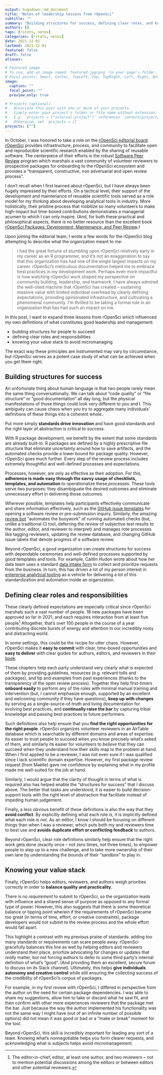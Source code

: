 ```yaml
---
output: hugodown::md_document
title: "Notes of leadership lessons from rOpenSci"
subtitle: ""
summary: "Building structures for success, defining clear roles, and knowing your priorities"
authors: []
tags: [rstats, notes]
categories: [rstats, notes]
date: 2021-12-01
lastmod: 2021-12-01
featured: false
draft: false
aliases:

# Featured image
# To use, add an image named `featured.jpg/png` to your page's folder.
# Focal points: Smart, Center, TopLeft, Top, TopRight, Left, Right, BottomLeft, Bottom, BottomRight.
image:
  caption: ""
  focal_point: ""
  preview_only: true

# Projects (optional).
#   Associate this post with one or more of your projects.
#   Simply enter your project's folder or file name without extension.
#   E.g. `projects = ["internal-project"]` references `content/project/deep-learning/index.md`.
#   Otherwise, set `projects = []`.
projects: [""]
---
```


In October, I was honored to take a role on the [rOpenSci editorial board](https://ropensci.org/blog/2021/10/12/editors2021/). [rOpenSci](https://ropensci.org/about/) provides infrastructure, process, and community to facilitate open and reproducible scientific research enabled by the sharing of reusable software. The centerpiece of their efforts is the robust [Software Peer Review](https://ropensci.org/software-review/) program which marshals a vast community of volunteer reviewers to prospective packages for onboarding to the rOpenSci ecosystem and provides a "transparent, constructive, non adversarial and open review process". 

I don't recall when I first learned about rOpenSci, but I have always been hugely impressed by their efforts. On a tactical level, their support of the development and maintenance of reusable scientific tools served as a role model for my thinking about developing analytical tools in industry. More holistically, their pristine process that mobilize so many volunteers to make high-impact but time-boxed contributions demonstrates a managerial acumen to which I can only inspire. (And, for both these practical and philosophical aspects, there is no better resource than the excellent book [rOpenSci Packages: Development, Maintenance, and Peer Review](https://devguide.ropensci.org/).) 

Upon joining the editorial team, I wrote a few words for the rOpenSci blog attempting to describe what the organization meant to me:

> I had the great fortune of stumbling upon rOpenSci relatively early in my career as an R programmer, and it’s not an exaggeration to say that this organization has had one of the single largest impacts on my career. rOpenSci’s meticulous documentation helped me to embrace best practices in my development work. Perhaps even more impactful is how watching rOpenSci work shaped my perspective on community building, leadership, and teamwork. I have always admired the well-oiled machine that rOpenSci has created – sustaining massive value with limited individual overhead by clearly defining expectations, providing opinionated infrastructure, and cultivating a phenomenal community. I’m thrilled to be taking a formal role in an organization that has had such an impact on me.

In this post, I want to expand three lessons from rOpenSci which influenced my own definitions of what constitutes good leadership and management:

- building structures for people to succeed 
- defining clear roles and responsibilities
- knowing your value stack to avoid micromanaging

The exact way these principles are instrumented may vary by circumstance, but rOpenSci serves as a potent case study of what can be achieved when you get them right. 

## Building structures for success

An unfortunate thing about human language is that two people rarely mean the same thing conversationally. We can talk about "code quality" or "file structure" or "good documentation" all day long, but the physical manifestations of those things could look very different to you and I. This ambiguity can cause chaos when you try to aggregate many individuals' definitions of these things into a coherent whole. 

Put more simply **standards drive innovation** and have good standards and the right layer of abstraction is critical to success. 

With R package development, we benefit by the extent that some standards are already built-in. R packages are defined by a highly prescriptive file structure that eliminate uncertainty around how to save artifacts, and the automated checks provide a lower bound for package quality. However, rOpenSci goes much further. Every step of the review process includes extremely thoughtful and well-defined processes and expectations. 

Processes, however, are only as effective as their adoption. For this, **adherence is made easy through the savvy usage of checklists, templates, and automation** to operationalize these processes. These tools serve two purposes: they disambiguate the desired outcomes and eliminate unnecessary effort in delivering those outcomes.

Wherever possible, templates help participants effectively communicate and share information effectively, such as the [GitHub issue templates](https://github.com/ropensci/software-review/issues/new/choose) for opening a software review or pre-submission inquiry. Similarly, the amazing [review bot](https://ropensci.org/commcalls/dec2021-automation/) "automates the busywork" of running automated checks (but, unlike a traditional CI tool, deferring the review of subjective test results to the author, editor, and reviewer to interpret) and manages rote processes like tagging reviewers, updating the review database, and changing GitHub issue labels that denote progress of a software review.

Beyond rOpenSci, a good organization can create structures for success with dependable ceremonies and well-defined processes supported by good templates and tools. For example, Caitlin Hudon wrote about how her data team uses a standard [data intake form](https://caitlinhudon.com/2020/09/16/data-intake-form/) to collect and prioritize requests from the business. In turn, this has driven a lot of my person interest in [enterprise analytical tooling](https://emilyriederer.netlify.app/post/team-of-packages/) as a vehicle for delivering a lot of this standardization and automation inside an organization. 

## Defining clear roles and responsibilities

These clearly defined expectations are especially critical since rOpenSci marshals such a vast number of people. 18 new packages have been approved so far in 2021, and each requires interaction from at least five people^[The editor-in-chief, editor, at least one author, and two reviewers -- not to mention potential discussions among the editors or between editors and other potential reviewers.] Altogether, that's over 100 people in the course of a year contributing discrete bursts of energy and attention in our incredibly noisy and distracting world. 

In some settings, this could be the recipe for utter chaos. However, rOpenSci makes it **easy to commit** with clear, time-boxed opportunities and **easy to deliver** with clear guides for authors, editors, and reviewers in their [book](https://devguide.ropensci.org/index.html). 

These chapters help each party understand very clearly what is expected of them by providing guidelines, resources (e.g. relevant tolls and packages), and tip and examples from past experiences (thanks to the transparency of the open review process). Together they help first-timers **onboard easily** to perform any of the roles with minimal manual training and intervention (but, I cannot emphasize enough, supported by an excellent and welcoming community if they have questions), **keep up with changes** by serving as a single-source-of-truth and living documentation for evolving best practices, and **continually raise the bar** by capturing tribal knowledge and passing best practices to future performers.

Such definitions also help ensure that you **find the right opportunities for the right people**. rOpenSci organizes volunteer reviewers in an AirTable database which is searchable by different domains and areas of expertise. Its easier to trust people to succeed when you know precisely what's asked of them, and similarly its easier for volunteers to *believe* that they can succeed when they understand how their skills map to the problem at hand. When I first applied to be a reviewer, I was not even sure if I was qualified since I lack scientific domain expertise. However, my first package review request (from Maëlle) gave me confidence by explaining what in my profile made me well-suited for the job at hand. 

Similarly, I would argue that the clarity of thought in terms of what is required also has helped enable the "structures for success" that I discuss above. The better that tasks are understood, it is easier to build decision-support tools with the right level of abstraction that facilitate instead of impeding human judgement.

Finally, a less obvious benefit of these definitions is also the way that they **avoid conflict**. By explicitly defining what each role *is*, it is implicitly defined what each role *is not*. As an editor, I know I should be focusing on different things than when I was a reviewer, which puts both my and reviewers time to best use and **avoids duplicate effort or conflicting feedback** to authors. 

Beyond rOpenSci, clear role definitions similarly help ensure that the right work gets done (exactly once -- not zero times, not three times), to empower people to step up to a new challenge, and to take more ownership of their own lane by understanding the bounds of their "sandbox" to play in.

## Knowing your value stack

Finally, rOpenSci helps editors, reviewers, and authors weigh priorities correctly in order to **balance quality and practicality**.

There is no *requirement* to submit to rOpenSci, so the organization leads with influence and a shared sense of purpose as opposed to any formal type of power. However, this also suggests that there is some theoretical balance or tipping point wherein if the requirements of rOpenSci became too great (in terms of time, effort, or creative constraints), package developers would not submit to the review process and the whole effort would fall apart. 

This highlight a contrast with my previous praise of standards: adding too many standards or requirements can scare people away. rOpenSci gracefully balances this line as well by helping editors and reviewers understand their place, priortize advocating for changes or updates that *really* matter, but not forcing authors to defer to some third party's internal definition of what's "good". (And providing them an excellent, secure forum to discuss on its Slack channel). Ultimately, this helps **give individuals autonomy and creative control** while still ensuring the collecting success of the credibility of rOpenSci's corpus of packages.

For example, in my first review with rOpenSci, I differed in perspective from the author on the need for certain package dependencies. I was able to share my suggestions, allow him to take or discard what he saw fit, and then confirm with other more experiences reviewers that the package met the bar. Just because the way the author implemented his functionality was not the same way I might have (out of an infinite number of possible options) did not mean it was good or bad or a "make or break" moment for the tool. 

Beyond rOpenSci, this skill is incredibly important for leading any sort of a team. Knowing what's nonnegotiable helps you form clearer requests, and acknowledging what is subjects helps avoid micromanagement. 

